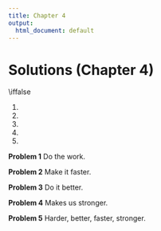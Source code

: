 ```yaml
---
title: Chapter 4
output:
  html_document: default
---
```


\pagestyle{headings}

# Solutions (Chapter 4)

\iffalse

@work.
@make.
@do.
@us.
@better.

\fi

**Problem @work**
Do the work.

**Problem @make**
Make it faster.

**Problem @do**
Do it better.

**Problem @us**
Makes us stronger.

**Problem @better**
Harder, better, faster, stronger.
